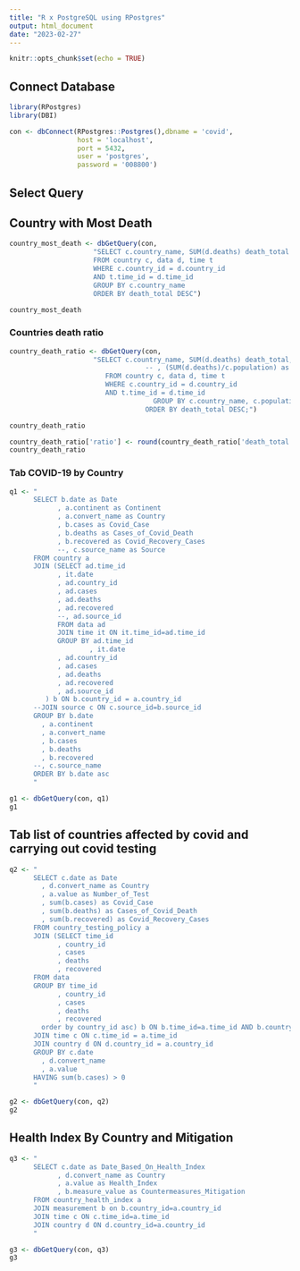 ```yaml
---
title: "R x PostgreSQL using RPostgres"
output: html_document
date: "2023-02-27"
---
```


```r
knitr::opts_chunk$set(echo = TRUE)
```

## Connect Database

```r
library(RPostgres)
library(DBI)

con <- dbConnect(RPostgres::Postgres(),dbname = 'covid', 
                 host = 'localhost', 
                 port = 5432, 
                 user = 'postgres',
                 password = '008800')
```

## Select Query

## Country with Most Death

```r
country_most_death <- dbGetQuery(con, 
                     "SELECT c.country_name, SUM(d.deaths) death_total 
                     FROM country c, data d, time t
                     WHERE c.country_id = d.country_id 
                     AND t.time_id = d.time_id 
                     GROUP BY c.country_name
                     ORDER BY death_total DESC")
```

```r
country_most_death
```

### Countries death ratio

```r
country_death_ratio <- dbGetQuery(con, 
                     "SELECT c.country_name, SUM(d.deaths) death_total, c.population 
						          -- , (SUM(d.deaths)/c.population) as ratio
                        FROM country c, data d, time t
                        WHERE c.country_id = d.country_id
                        AND t.time_id = d.time_id
						            GROUP BY c.country_name, c.population
					  	          ORDER BY death_total DESC;")
```

```r
country_death_ratio
```

```r
country_death_ratio['ratio'] <- round(country_death_ratio['death_total']/country_death_ratio['population'], 3)
country_death_ratio
```

### Tab COVID-19 by Country

```r
q1 <- "
      SELECT b.date as Date
            , a.continent as Continent  
            , a.convert_name as Country
            , b.cases as Covid_Case
            , b.deaths as Cases_of_Covid_Death
            , b.recovered as Covid_Recovery_Cases
            --, c.source_name as Source
      FROM country a
      JOIN (SELECT ad.time_id
      	    , it.date
      	    , ad.country_id
      	    , ad.cases
      	    , ad.deaths
      	    , ad.recovered
      	    --, ad.source_id
            FROM data ad
            JOIN time it ON it.time_id=ad.time_id
            GROUP BY ad.time_id
            		, it.date
      		, ad.country_id
      		, ad.cases
      	 	, ad.deaths
      	 	, ad.recovered
      		, ad.source_id
      	 ) b ON b.country_id = a.country_id
      --JOIN source c ON c.source_id=b.source_id
      GROUP BY b.date
      	, a.continent
      	, a.convert_name
      	, b.cases
      	, b.deaths
      	, b.recovered
      --, c.source_name
      ORDER BY b.date asc
      "
```

```r
g1 <- dbGetQuery(con, q1)
g1
```

## Tab list of countries affected by covid and carrying out covid testing

```r
q2 <- "
      SELECT c.date as Date
      	, d.convert_name as Country
      	, a.value as Number_of_Test
      	, sum(b.cases) as Covid_Case
      	, sum(b.deaths) as Cases_of_Covid_Death
      	, sum(b.recovered) as Covid_Recovery_Cases
      FROM country_testing_policy a
      JOIN (SELECT time_id
      	    , country_id
      	    , cases
      	    , deaths
      	    , recovered
      FROM data
      GROUP BY time_id
            , country_id
      	  	, cases
      	 	, deaths
      	  	, recovered
      	order by country_id asc) b ON b.time_id=a.time_id AND b.country_id=a.country_id
      JOIN time c ON c.time_id = a.time_id
      JOIN country d ON d.country_id = a.country_id
      GROUP BY c.date
      	, d.convert_name
      	, a.value
      HAVING sum(b.cases) > 0
      "
```

```r
g2 <- dbGetQuery(con, q2)
g2
```

## Health Index By Country and Mitigation

```r
q3 <- "
      SELECT c.date as Date_Based_On_Health_Index
            , d.convert_name as Country
            , a.value as Health_Index
            , b.measure_value as Countermeasures_Mitigation
      FROM country_health_index a
      JOIN measurement b on b.country_id=a.country_id
      JOIN time c ON c.time_id=a.time_id 
      JOIN country d ON d.country_id=a.country_id
      "
```

```r
g3 <- dbGetQuery(con, q3)
g3
```

